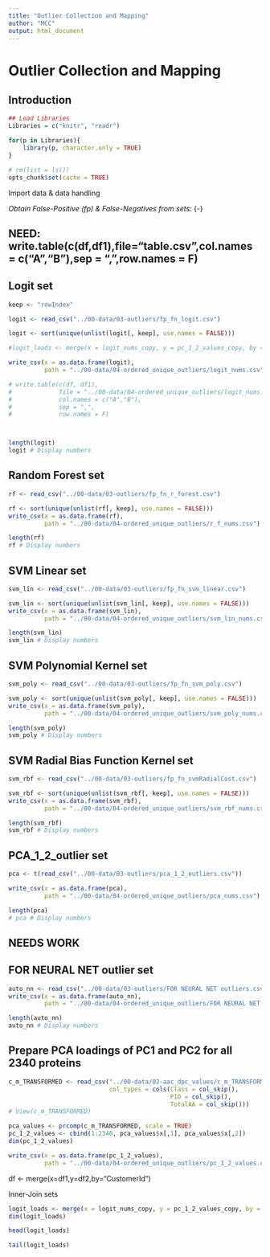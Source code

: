 ```yaml
---
title: "Outlier Collection and Mapping"
author: "MCC"
output: html_document
---
```


# Outlier Collection and Mapping

## Introduction

```r
## Load Libraries
Libraries = c("knitr", "readr")

for(p in Libraries){
    library(p, character.only = TRUE)
}
```

```r
# rm(list = ls())
opts_chunk$set(cache = TRUE)
```

Import data & data handling

*Obtain False-Positive (fp) & False-Negatives from sets:* {-}

## NEED: write.table(c(df,df1),file="table.csv",col.names = c("A","B"),sep = ",",row.names = F)

## Logit set
```r
keep <- "rowIndex"

logit <- read_csv("../00-data/03-outliers/fp_fn_logit.csv")

logit <- sort(unique(unlist(logit[, keep], use.names = FALSE)))

#logit_loads <- merge(x = logit_nums_copy, y = pc_1_2_values_copy, by = "rowNum")

write_csv(x = as.data.frame(logit), 
          path = "../00-data/04-ordered_unique_outliers/logit_nums.csv")

# write.table(c(df, df1),
#             file = "../00-data/04-ordered_unique_outliers/logit_nums.csv",
#             col.names = c("A","B"),
#             sep = ",",
#             row.names = F)



length(logit)
logit # Display numbers
```

## Random Forest set
```r
rf <- read_csv("../00-data/03-outliers/fp_fn_r_forest.csv")

rf <- sort(unique(unlist(rf[, keep], use.names = FALSE)))
write_csv(x = as.data.frame(rf), 
          path = "../00-data/04-ordered_unique_outliers/r_f_nums.csv")

length(rf)
rf # Display numbers
```

## SVM Linear set
```r
svm_lin <- read_csv("../00-data/03-outliers/fp_fn_svm_linear.csv")

svm_lin <- sort(unique(unlist(svm_lin[, keep], use.names = FALSE)))
write_csv(x = as.data.frame(svm_lin), 
          path = "../00-data/04-ordered_unique_outliers/svm_lin_nums.csv")

length(svm_lin)
svm_lin # Display numbers
```

## SVM Polynomial Kernel set
```r
svm_poly <- read_csv("../00-data/03-outliers/fp_fn_svm_poly.csv")

svm_poly <- sort(unique(unlist(svm_poly[, keep], use.names = FALSE)))
write_csv(x = as.data.frame(svm_poly), 
          path = "../00-data/04-ordered_unique_outliers/svm_poly_nums.csv")

length(svm_poly)
svm_poly # Display numbers
```

## SVM Radial Bias Function Kernel set
```r
svm_rbf <- read_csv("../00-data/03-outliers/fp_fn_svmRadialCost.csv")

svm_rbf <- sort(unique(unlist(svm_rbf[, keep], use.names = FALSE)))
write_csv(x = as.data.frame(svm_rbf), 
          path = "../00-data/04-ordered_unique_outliers/svm_rbf_nums.csv")

length(svm_rbf)
svm_rbf # Display numbers
```

## PCA_1_2_outlier set
```r
pca <- t(read_csv("../00-data/03-outliers/pca_1_2_outliers.csv"))

write_csv(x = as.data.frame(pca),
          path = "../00-data/04-ordered_unique_outliers/pca_nums.csv")

length(pca)
# pca # Display numbers
```

## NEEDS WORK

## FOR NEURAL NET outlier set 
```r
auto_nn <- read_csv("../00-data/03-outliers/FOR NEURAL NET outliers.csv")
write_csv(x = as.data.frame(auto_nn), 
          path = "../00-data/04-ordered_unique_outliers/FOR NEURAL NET outlier.csv")

length(auto_nn)
auto_nn # Display numbers
```


## Prepare PCA loadings of PC1 and PC2 for all 2340 proteins
```r
c_m_TRANSFORMED <- read_csv("../00-data/02-aac_dpc_values/c_m_TRANSFORMED.csv",
                            col_types = cols(Class = col_skip(),
                                             PID = col_skip(), 
                                             TotalAA = col_skip()))
# View(c_m_TRANSFORMED)

pca_values <- prcomp(c_m_TRANSFORMED, scale = TRUE)
pc_1_2_values <- cbind(1:2340, pca_values$x[,1], pca_values$x[,2])
dim(pc_1_2_values)

write_csv(x = as.data.frame(pc_1_2_values),
          path = "../00-data/04-ordered_unique_outliers/pc_1_2_values.csv")
```

df <- merge(x=df1,y=df2,by="CustomerId")

Inner-Join sets
```r
logit_loads <- merge(x = logit_nums_copy, y = pc_1_2_values_copy, by = "rowNum")
dim(logit_loads)

head(logit_loads)
```

```r
tail(logit_loads)
```






